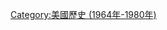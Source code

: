 {{year in country category|1|9|6|9|美国|北美洲||}}
[[Category:美國歷史_(1964年-1980年)|Category:美國歷史 (1964年-1980年)]]
